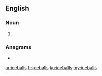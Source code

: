 ==English==

===Noun===
{{head|en|noun plural form}}

# {{plural of|iceball|lang=en}}

===Anagrams===
* {{l|en|Sabellic}}

[[ar:iceballs]]
[[fr:iceballs]]
[[ku:iceballs]]
[[my:iceballs]]